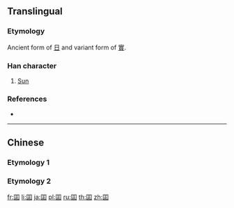 {{character info/new}}
{{also|日}}
==Translingual==

===Etymology===
Ancient form of [[日]] and variant form of [[實]].

===Han character===
{{Han char|rn=31|rad=囗|as=05|sn=8|four=|canj=WMYM|ids=⿴囗正}}

# [[Sun]]

===References===
* {{Han ref|kx=0218.010|dkj=04743|dj=0445.210|hdz=10716.080|uh=56F8|ud=22264}}

----

==Chinese==
===Etymology 1===
{{zh-see|日|a}}
===Etymology 2===
{{zh-see|實|v}}

[[fr:囸]]
[[li:囸]]
[[ja:囸]]
[[pl:囸]]
[[ru:囸]]
[[th:囸]]
[[zh:囸]]